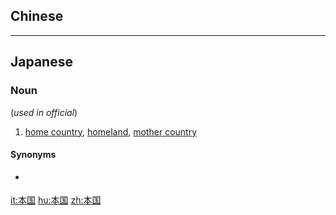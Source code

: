 ==Chinese==
{{zh-see|本國}}

----

==Japanese==
{{ja-kanjitab|ほん|こく|k2=ごく|yomi=o|r=y}}

===Noun===
{{ja-noun|ほんごく|kyu=本國}} (''used in official'')

# [[home country]], [[homeland]], [[mother country]]

====Synonyms====
* {{qualifier|used with affection}} {{ja-r|母国|ぼこく}}

[[it:本国]]
[[hu:本国]]
[[zh:本国]]